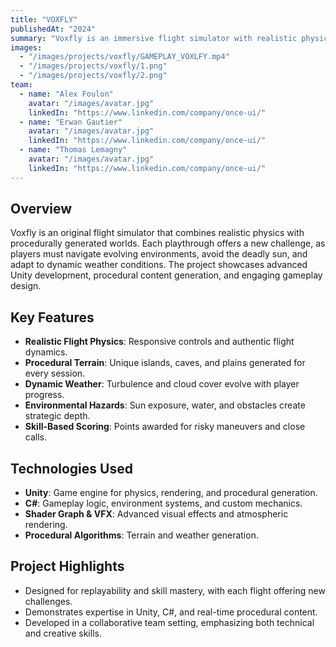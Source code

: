 ---
title: "VOXFLY"
publishedAt: "2024"
summary: "Voxfly is an immersive flight simulator with realistic physics and procedurally generated landscapes. Each session offers a unique aerial adventure."
images:
  - "/images/projects/voxfly/GAMEPLAY_VOXLFY.mp4"
  - "/images/projects/voxfly/1.png"
  - "/images/projects/voxfly/2.png"
team:
  - name: "Alex Foulon"
    avatar: "/images/avatar.jpg"
    linkedIn: "https://www.linkedin.com/company/once-ui/"
  - name: "Erwan Gautier"
    avatar: "/images/avatar.jpg"
    linkedIn: "https://www.linkedin.com/company/once-ui/"
  - name: "Thomas Lemagny"
    avatar: "/images/avatar.jpg"
    linkedIn: "https://www.linkedin.com/company/once-ui/"
---

## Overview

Voxfly is an original flight simulator that combines realistic physics with procedurally generated worlds. Each playthrough offers a new challenge, as players must navigate evolving environments, avoid the deadly sun, and adapt to dynamic weather conditions. The project showcases advanced Unity development, procedural content generation, and engaging gameplay design.

## Key Features

- **Realistic Flight Physics**: Responsive controls and authentic flight dynamics.
- **Procedural Terrain**: Unique islands, caves, and plains generated for every session.
- **Dynamic Weather**: Turbulence and cloud cover evolve with player progress.
- **Environmental Hazards**: Sun exposure, water, and obstacles create strategic depth.
- **Skill-Based Scoring**: Points awarded for risky maneuvers and close calls.

## Technologies Used

- **Unity**: Game engine for physics, rendering, and procedural generation.
- **C#**: Gameplay logic, environment systems, and custom mechanics.
- **Shader Graph & VFX**: Advanced visual effects and atmospheric rendering.
- **Procedural Algorithms**: Terrain and weather generation.

## Project Highlights

- Designed for replayability and skill mastery, with each flight offering new challenges.
- Demonstrates expertise in Unity, C#, and real-time procedural content.
- Developed in a collaborative team setting, emphasizing both technical and creative skills.
